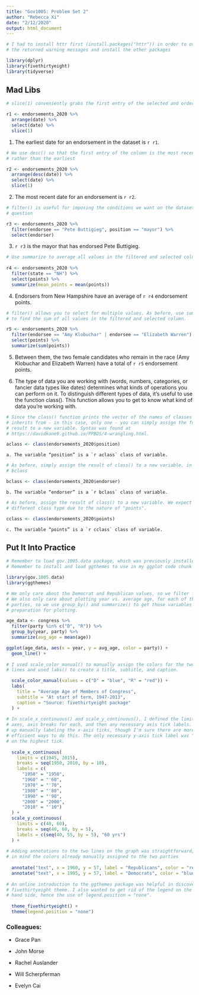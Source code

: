 ```yaml
---
title: "Gov1005: Problem Set 2"
author: "Rebecca Xi"
date: "2/12/2020"
output: html_document
---
```


```r

# I had to install httr first (install.packages("httr")) in order to overcome
# the returned warning messages and install the other packages

library(dplyr)
library(fivethirtyeight)
library(tidyverse)
```

## Mad Libs

```r

# slice(1) conveniently grabs the first entry of the selected and ordered column

r1 <- endorsements_2020 %>% 
  arrange(date) %>%
  select(date) %>%
  slice(1)
```

1. The earliest date for an endorsement in the dataset is `r r1`.


```r

# We use desc() so that the first entry of the column is the most recent date,
# rather than the earliest

r2 <- endorsements_2020 %>% 
  arrange(desc(date)) %>%
  select(date) %>%
  slice(1)
```

2. The most recent date for an endorsement is `r r2`.


```r

# filter() is useful for imposing the conditions we want on the dataset in
# question

r3 <- endorsements_2020 %>%
  filter(endorsee == "Pete Buttigieg", position == "mayor") %>%
  select(endorser)
```

3. `r r3` is the mayor that has endorsed Pete Buttigieg.


```r

# Use summarize to average all values in the filtered and selected column
 
r4 <- endorsements_2020 %>% 
  filter(state == "NH") %>% 
  select(points) %>%
  summarize(mean_points = mean(points))
```

4. Endorsers from New Hampshire have an average of `r r4` endorsement points.


```r

# filter() allows you to select for multiple values. As before, use summarize()
# to find the sum of all values in the filtered and selected column.

r5 <- endorsements_2020 %>%
  filter(endorsee == "Amy Klobuchar" | endorsee == "Elizabeth Warren") %>% 
  select(points) %>% 
  summarize(sum(points))
```

5. Between them, the two female candidates who remain in the race 
(Amy Klobuchar and Elizabeth Warren) have a total of `r r5` endorsement points.


6. The type of data you are working with (words, numbers, categories, or 
fancier data types like dates) determines what kinds of operations you can 
perform on it. To distinguish different types of data, it’s useful to use 
the function class(). This function allows you to get to know what kind of 
data you’re working with.

```r

# Since the class() function prints the vector of the names of classes an object
# inherits from - in this case, only one - you can simply assign the function
# result to a new variable. Syntax was found at
# https://davidkane9.github.io/PPBDS/4-wrangling.html.

aclass <- class(endorsements_2020$position)
```

    a. The variable “position” is a `r aclass` class of variable.


```r

# As before, simply assign the result of class() to a new variable, in this case
# bclass

bclass <- class(endorsements_2020$endorser)
```

    b. The variable “endorser” is a `r bclass` class of variable.


```r

# As before, assign the result of class() to a new variable. We expect a
# different class type due to the nature of "points".

cclass <- class(endorsements_2020$points)
```

    c. The variable “points” is a `r cclass` class of variable.


## Put It Into Practice

```r

# Remember to load gov.1005.data package, which was previously installed
# Remember to install and load ggthemes to use in my ggplot code chunk

library(gov.1005.data)
library(ggthemes)
```

```r

# We only care about the Democrat and Republican values, so we filter for those.
# We also only care about plotting year vs. average age, for each of the two
# parties, so we use group_by() and summarize() to get those variables in
# preparation for plotting.

age_data <- congress %>% 
  filter(party %in% c("D", "R")) %>% 
  group_by(year, party) %>% 
  summarize(avg_age = mean(age))
```

```r

ggplot(age_data, aes(x = year, y = avg_age, color = party)) +
  geom_line() +
  
# I used scale_color_manual() to manually assign the colors for the two party
# lines and used labs() to create a title, subtitle, and caption.

  scale_color_manual(values = c("D" = "blue", "R" = "red")) +
  labs(
    title = "Average Age of Members of Congress",
    subtitle = "At start of term, 1947-2013",
    caption = "Source: fivethirtyeight package"
  ) +
  
# In scale_x_continuous() and scale_y_continuous(), I defined the limits of the
# axes, axis breaks for each, and then any necessary axis tick labels. I ended
# up manually labeling the x-axis ticks, though I'm sure there are more
# efficient ways to do this. The only necessary y-axis tick label was "60 years"
# on the highest tick.
  
  scale_x_continuous(
    limits = c(1945, 2015),
    breaks = seq(1950, 2010, by = 10),
    labels = c(
      "1950" = "1950",
      "1960" = "'60", 
      "1970" = "'70",
      "1980" = "'80",
      "1990" = "'90",
      "2000" = "2000",
      "2010" = "'10")
  ) +
  scale_y_continuous(
    limits = c(40, 60), 
    breaks = seq(40, 60, by = 5),
    labels = c(seq(40, 55, by = 5), "60 yrs")
  ) + 
  
# Adding annotations to the two lines on the graph was straightforward, keeping
# in mind the colors already manually assigned to the two parties
  
  annotate("text", x = 1960, y = 57, label = "Republicans", color = "red") +
  annotate("text", x = 1995, y = 57, label = "Democrats", color = "blue") +
  
# An online introduction to the ggthemes package was helpful in discovering the
# fivethirtyeight theme. I also wanted to get rid of the legend on the right
# hand side, hence the use of legend.position = "none".
  
  theme_fivethirtyeight() +
  theme(legend.position = "none") 
```


### Colleagues:

* Grace Pan

* John Morse

* Rachel Auslander

* Will Scherpferman

* Evelyn Cai




